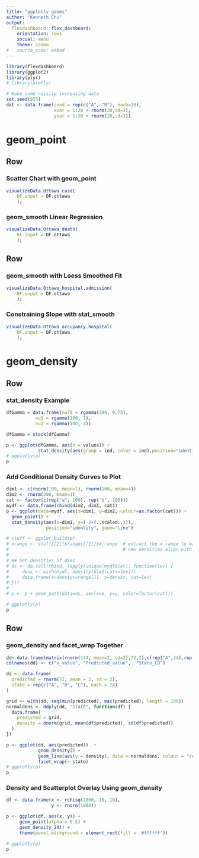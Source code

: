 ```yaml
---
title: "ggplotly geoms"
author: "Kenneth Chu"
output:
  flexdashboard::flex_dashboard:
    orientation: rows
    social: menu
    theme: cosmo
#   source_code: embed
---
```


```r
library(flexdashboard)
library(ggplot2)
library(plyr)
# library(plotly)

# Make some noisily increasing data
set.seed(955)
dat <- data.frame(cond = rep(c("A", "B"), each=10),
                  xvar = 1:20 + rnorm(20,sd=3),
                  yvar = 1:20 + rnorm(20,sd=3))
```

geom_point
=======================================================================

Row
-----------------------------------------------------------------------

### Scatter Chart with geom_point

```r
visualizeData.Ottawa_case(
    DF.input = DF.ottawa
    );
```


### geom_smooth Linear Regression

```r
visualizeData.Ottawa_death(
    DF.input = DF.ottawa
    );
```

Row
-----------------------------------------------------------------------

### geom_smooth with Loess Smoothed Fit

```r
visualizeData.Ottawa_hospital.admission(
    DF.input = DF.ottawa
    );
```

### Constraining Slope with stat_smooth

```r
visualizeData.Ottawa_occupancy.hospital(
    DF.input = DF.ottawa
    );
```

geom_density
=======================================================================

Row
-----------------------------------------------------------------------

### stat_density Example

```r
dfGamma = data.frame(nu75 = rgamma(100, 0.75),
           nu1 = rgamma(100, 1),
           nu2 = rgamma(100, 2))

dfGamma = stack(dfGamma)

p <- ggplot(dfGamma, aes(x = values)) +
            stat_density(aes(group = ind, color = ind),position="identity",geom="line")
# ggplotly(p)
p
```

### Add Conditional Density Curves to Plot

```r
dim1 <- c(rnorm(100, mean=1), rnorm(100, mean=4))
dim2 <- rnorm(200, mean=1)
cat <- factor(c(rep("a", 100), rep("b", 100)))
mydf <- data.frame(cbind(dim2, dim1, cat))
p <- ggplot(data=mydf, aes(x=dim1, y=dim2, colour=as.factor(cat))) +
  geom_point() +
  stat_density(aes(x=dim1, y=(-2+(..scaled..))),
               position="identity", geom="line")

# stuff <- ggplot_build(p)
# xrange <- stuff[[2]]$ranges[[1]]$x.range  # extract the x range to make the
#                                           # new densities align with y-axis
#
# ## Get densities of dim2
# ds <- do.call(rbind, lapply(unique(mydf$cat), function(lev) {
#     dens <- with(mydf, density(dim2[cat==lev]))
#     data.frame(x=dens$y+xrange[1], y=dens$x, cat=lev)
# }))
#
# p <- p + geom_path(data=ds, aes(x=x, y=y, color=factor(cat)))

# ggplotly(p)
p
```

Row
-----------------------------------------------------------------------

### geom_density and facet_wrap Together

```r
dd<-data.frame(matrix(rnorm(144, mean=2, sd=2),72,2),c(rep("A",24),rep("B",24),rep("C",24)))
colnames(dd) <- c("x_value", "Predicted_value",  "State_CD")

dd <- data.frame(
  predicted = rnorm(72, mean = 2, sd = 2),
  state = rep(c("A", "B", "C"), each = 24)
)

grid <- with(dd, seq(min(predicted), max(predicted), length = 100))
normaldens <- ddply(dd, "state", function(df) {
  data.frame(
    predicted = grid,
    density = dnorm(grid, mean(df$predicted), sd(df$predicted))
  )
})

p <- ggplot(dd, aes(predicted))  +
            geom_density() +
            geom_line(aes(y = density), data = normaldens, colour = "red") +
            facet_wrap(~ state)
# ggplotly(p)
p
```

### Density and Scatterplot Overlay Using geom_density

```r
df <- data.frame(x <- rchisq(1000, 10, 10),
                 y <- rnorm(1000))

p <- ggplot(df, aes(x, y)) +
     geom_point(alpha = 0.5) +
     geom_density_2d() +
     theme(panel.background = element_rect(fill = '#ffffff'))

# ggplotly(p)
p
```
